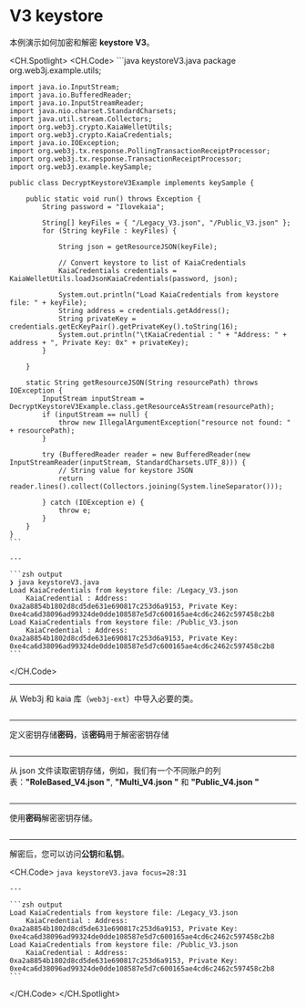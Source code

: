 # V3 keystore

本例演示如何加密和解密 **keystore V3**。

<CH.Spotlight>
  <CH.Code>
    ```java keystoreV3.java
    package org.web3j.example.utils;

    import java.io.InputStream;
    import java.io.BufferedReader;
    import java.io.InputStreamReader;
    import java.nio.charset.StandardCharsets;
    import java.util.stream.Collectors;
    import org.web3j.crypto.KaiaWelletUtils;
    import org.web3j.crypto.KaiaCredentials;
    import java.io.IOException;
    import org.web3j.tx.response.PollingTransactionReceiptProcessor;
    import org.web3j.tx.response.TransactionReceiptProcessor;
    import org.web3j.example.keySample;

    public class DecryptKeystoreV3Example implements keySample {

        public static void run() throws Exception {
            String password = "Ilovekaia";

            String[] keyFiles = { "/Legacy_V3.json", "/Public_V3.json" };
            for (String keyFile : keyFiles) {

                String json = getResourceJSON(keyFile);

                // Convert keystore to list of KaiaCredentials
                KaiaCredentials credentials = KaiaWelletUtils.loadJsonKaiaCredentials(password, json);

                System.out.println("Load KaiaCredentials from keystore file: " + keyFile);
                String address = credentials.getAddress();
                String privateKey = credentials.getEcKeyPair().getPrivateKey().toString(16);
                System.out.println("\tKaiaCredential : " + "Address: " + address + ", Private Key: 0x" + privateKey);
            }

        }

        static String getResourceJSON(String resourcePath) throws IOException {
            InputStream inputStream = DecryptKeystoreV3Example.class.getResourceAsStream(resourcePath);
            if (inputStream == null) {
                throw new IllegalArgumentException("resource not found: " + resourcePath);
            }

            try (BufferedReader reader = new BufferedReader(new InputStreamReader(inputStream, StandardCharsets.UTF_8))) {
                // String value for keystore JSON
                return reader.lines().collect(Collectors.joining(System.lineSeparator()));

            } catch (IOException e) {
                throw e;
            }
        }
    }
    ```

    ---

    ```zsh output
    ❯ java keystoreV3.java
    Load KaiaCredentials from keystore file: /Legacy_V3.json
    	KaiaCredential : Address: 0xa2a8854b1802d8cd5de631e690817c253d6a9153, Private Key: 0xe4ca6d38096ad99324de0dde108587e5d7c600165ae4cd6c2462c597458c2b8
    Load KaiaCredentials from keystore file: /Public_V3.json
    	KaiaCredential : Address: 0xa2a8854b1802d8cd5de631e690817c253d6a9153, Private Key: 0xe4ca6d38096ad99324de0dde108587e5d7c600165ae4cd6c2462c597458c2b8
    ```
  </CH.Code>

  ---

  从 Web3j 和 kaia 库（`web3j-ext`）中导入必要的类。

  ```java keystoreV3.java focus=3:13
  ```

  ---

  定义密钥存储**密码**，该**密码**用于解密密钥存储

  ```java keystoreV3.java focus=18
  ```

  ---

  从 json 文件读取密钥存储，例如，我们有一个不同账户的列表：**"RoleBased_V4.json "**, **"Multi_V4.json "** 和 **"Public_V4.json "**

  ```java keystoreV3.java focus=20:23,36:50
  ```

  ---

  使用**密码**解密密钥存储。

  ```java keystoreV3.java focus=25:26
  ```

  ---

  解密后，您可以访问**公钥**和**私钥**。

  <CH.Code>
    ```java keystoreV3.java focus=28:31
    ```

    ---

    ```zsh output
    Load KaiaCredentials from keystore file: /Legacy_V3.json
    	KaiaCredential : Address: 0xa2a8854b1802d8cd5de631e690817c253d6a9153, Private Key: 0xe4ca6d38096ad99324de0dde108587e5d7c600165ae4cd6c2462c597458c2b8
    Load KaiaCredentials from keystore file: /Public_V3.json
    	KaiaCredential : Address: 0xa2a8854b1802d8cd5de631e690817c253d6a9153, Private Key: 0xe4ca6d38096ad99324de0dde108587e5d7c600165ae4cd6c2462c597458c2b8
    ```
  </CH.Code>
</CH.Spotlight>
